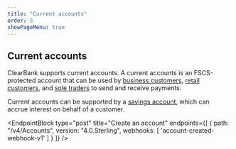 ```yaml
---
title: "Current accounts"
order: 5
showPageMenu: true
---
```



## Current accounts

ClearBank supports current accounts. A current accounts is an FSCS-protected account that can be used by [business customers](./business-customers), [retail customers](./retail-customers), and [sole traders](./sole-traders) to send and receive payments.

Current accounts can be supported by a [savings account](./savings-accounts), which can accrue interest on behalf of a customer.

<EndpointBlock
  type="post"
  title="Create an account"
  endpoints={[
    {
      path: "/v4/Accounts",
      version: "4.0.Sterling",
      webhooks: [
        'account-created-webhook-v1'
      ]
    }
  ]}
/>

<WebhookPlaceholder render='account-created-webhook-v1' />